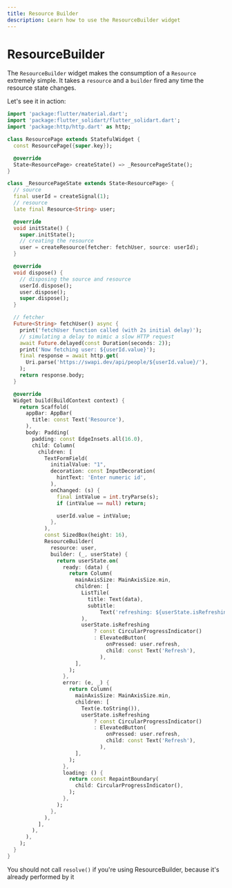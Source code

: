 ```yaml
---
title: Resource Builder
description: Learn how to use the ResourceBuilder widget
---
```


# ResourceBuilder

The `ResourceBuilder` widget makes the consumption of a `Resource` extremely simple.
It takes a `resource` and a `builder` fired any time the resource state changes.

Let's see it in action:
```dart
import 'package:flutter/material.dart';
import 'package:flutter_solidart/flutter_solidart.dart';
import 'package:http/http.dart' as http;

class ResourcePage extends StatefulWidget {
  const ResourcePage({super.key});

  @override
  State<ResourcePage> createState() => _ResourcePageState();
}

class _ResourcePageState extends State<ResourcePage> {
  // source
  final userId = createSignal(1);
  // resource
  late final Resource<String> user;

  @override
  void initState() {
    super.initState();
    // creating the resource
    user = createResource(fetcher: fetchUser, source: userId);
  }

  @override
  void dispose() {
    // disposing the source and resource
    userId.dispose();
    user.dispose();
    super.dispose();
  }

  // fetcher
  Future<String> fetchUser() async {
    print('fetchUser function called (with 2s initial delay)');
    // simulating a delay to mimic a slow HTTP request
    await Future.delayed(const Duration(seconds: 2));
    print('Now fetching user: ${userId.value}');
    final response = await http.get(
      Uri.parse('https://swapi.dev/api/people/${userId.value}/'),
    );
    return response.body;
  }

  @override
  Widget build(BuildContext context) {
    return Scaffold(
      appBar: AppBar(
        title: const Text('Resource'),
      ),
      body: Padding(
        padding: const EdgeInsets.all(16.0),
        child: Column(
          children: [
            TextFormField(
              initialValue: "1",
              decoration: const InputDecoration(
                hintText: 'Enter numeric id',
              ),
              onChanged: (s) {
                final intValue = int.tryParse(s);
                if (intValue == null) return;

                userId.value = intValue;
              },
            ),
            const SizedBox(height: 16),
            ResourceBuilder(
              resource: user,
              builder: (_, userState) {
                return userState.on(
                  ready: (data) {
                    return Column(
                      mainAxisSize: MainAxisSize.min,
                      children: [
                        ListTile(
                          title: Text(data),
                          subtitle:
                              Text('refreshing: ${userState.isRefreshing}'),
                        ),
                        userState.isRefreshing
                            ? const CircularProgressIndicator()
                            : ElevatedButton(
                                onPressed: user.refresh,
                                child: const Text('Refresh'),
                              ),
                      ],
                    );
                  },
                  error: (e, _) {
                    return Column(
                      mainAxisSize: MainAxisSize.min,
                      children: [
                        Text(e.toString()),
                        userState.isRefreshing
                            ? const CircularProgressIndicator()
                            : ElevatedButton(
                                onPressed: user.refresh,
                                child: const Text('Refresh'),
                              ),
                      ],
                    );
                  },
                  loading: () {
                    return const RepaintBoundary(
                      child: CircularProgressIndicator(),
                    );
                  },
                );
              },
            ),
          ],
        ),
      ),
    );
  }
}
```

<Warning>You should not call `resolve()` if you're using ResourceBuilder, because it's already performed by it</Warning>
